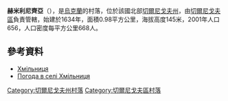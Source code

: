 {{coord|51|38|40|N|31|10|8|E|scale:100000|display=title}}

'''赫米利尼齊亞'''（{{lang-uk|Хмільниця}}），是[[烏克蘭|烏克蘭]]的村落，位於該國北部[[切爾尼戈夫州|切爾尼戈夫州]]，由[[切爾尼戈夫區|切爾尼戈夫區]]負責管轄，始建於1634年，面積0.98平方公里，海拔高度145米，2001年人口656，人口密度每平方公里668人。

==參考資料==
*[http://w1.c1.rada.gov.ua/pls/z7502/A005?rdat1=15.03.2014&rf7571=41503 Хмільниця]{{dead link|date=2018年4月 |bot=InternetArchiveBot |fix-attempted=yes }}
* [http://weather.in.ua/ua/chernigovskaja/27393 Погода в селі Хмільниця] {{Wayback|url=http://weather.in.ua/ua/chernigovskaja/27393 |date=20160305080515 }}

[[Category:切爾尼戈夫州村落|Category:切爾尼戈夫州村落]]
[[Category:切爾尼戈夫區村落|Category:切爾尼戈夫區村落]]


{{Chernihiv-geo-stub}}
